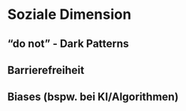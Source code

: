 # Soziale Dimension

## "do not" - Dark Patterns

## Barrierefreiheit

## Biases (bspw. bei KI/Algorithmen)
